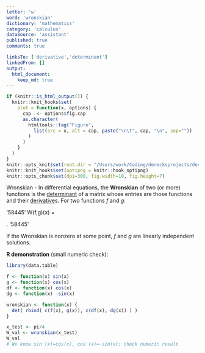 ```yaml
---
letter: 'w'
word: 'wronskian'
dictionary: 'mathematics'
category: 'calculus'
dataSource: 'assistant'
published: true
comments: true

linksTo: ['derivative','determinant']
linkedFrom: []
output:
  html_document:
    keep_md: true
---
```


```r
if (knitr::is_html_output()) {
  knitr::knit_hooks$set(
    plot = function(x, options) {
      cap  <- options$fig.cap
      as.character(
        htmltools::tag("Figure",
          list(src = x, alt = cap, paste("\n\t", cap, "\n", sep=""))
        )
      )
    }
  )
}
knitr::opts_knit$set(root.dir = "/Users/work/Coding/derecksprojects/derecksnotes.com-playground/derecksnotes.com/client/src/app/dictionaries/mathematics/definitions")
knitr::knit_hooks$set(optipng = knitr::hook_optipng)
knitr::opts_chunk$set(dpi=300, fig.width=10, fig.height=7)
```

<a id="wronskian">Wronskian</a> - In differential equations, the **Wronskian** of two (or more) functions is the [determinant](#determinant) of a matrix whose entries are those functions and their [derivative](#derivative)s. For two functions $f$ and $g$:

'58445'
W(f,g)(x) =
\begin{vmatrix}
f(x) & g(x) \\
f'(x) & g'(x)
\end{vmatrix}.
'58445'

If the Wronskian is nonzero at some point, $f$ and $g$ are linearly independent solutions.

**R demonstration** (small numeric check):

```r
library(data.table)

f <- function(x) sin(x)
g <- function(x) cos(x)
df <- function(x) cos(x)
dg <- function(x) -sin(x)

wronskian <- function(x) {
  det( rbind( c(f(x), g(x)), c(df(x), dg(x)) ) )
}

x_test <- pi/4
W_val <- wronskian(x_test)
W_val
# We know sin'(x)=cos(x), cos'(x)=-sin(x); check numeric result
```
